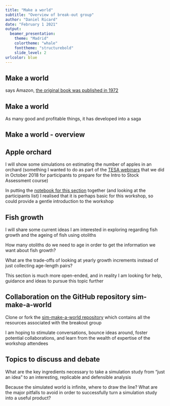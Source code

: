 ```yaml
---
title: "Make a world"
subtitle: "Overview of break-out group"
author: "Daniel Ricard"
date: "February 1 2021"
output: 
  beamer_presentation:
    theme: "Madrid"
    colortheme: "whale"
    fonttheme: "structurebold"
    slide_level: 2
urlcolor: blue
---
```


## Make a world

\begin{columns}
\column{0.6\textwidth}
\begin{quote}
Using simple shapes, Ed Emberley shows would-be artists how to draw over 400 things, such as an airplane, anteater, submarine, train, kangaroo, gondola, and much much more!
\end{quote}
\column{0.4\textwidth}
\includegraphics[width=0.75\textwidth]{./images/emberley-cover.jpg}
\end{columns}

says Amazon, [the original book was published in 1972](https://en.wikipedia.org/wiki/Ed_Emberley)


## Make a world

As many good and profitable things, it has developed into a saga

\begin{center}
\includegraphics[width=0.25\textwidth]{./images/emberley-cover-faces.jpg}
\includegraphics[width=0.25\textwidth]{./images/emberley-cover-trucks.jpg}
\includegraphics[width=0.25\textwidth]{./images/emberley-cover-animals.jpg}
\end{center}

\includegraphics[width=0.5\textwidth]{./images/emberley-works.png}

## Make a world - overview

\begin{columns}
\column{0.6\textwidth}
The breakout group will introduce some basic concepts for simulating observations using R

\column{0.4\textwidth}
\begin{flushleft}
  \only<1>{}
  \only<2>{\includegraphics[width=0.75\textwidth]{./images/emberley-page.jpg}}
  \only<3>{\includegraphics[width=0.75\textwidth]{./images/emberley-page2.jpg}}
\end{flushleft}

\end{columns}


## Apple orchard

I will show some simulations on estimating the number of apples in an orchard (something I wanted to do as part of the [TESA webinars](https://www.gcpedia.gc.ca/wiki/DFO_Science_TESA_ETES#Outputs_and_archive_of_material_from_some_previous_activities) that we did in October 2018 for participants to prepare for the Intro to Stock Assessment course)

In putting the [notebook for this section](./orchard.nb.html) together (and looking at the participants list) I realised that it is perhaps basic for this workshop, so could provide a gentle introduction to the workshop


## Fish growth

I will share some current ideas I am interested in exploring regarding fish growth and the ageing of fish using otoliths

How many otoliths do we need to age in order to get the information we want about fish growth?

What are the trade-offs of looking at yearly growth increments instead of just collecting age-length pairs?

This section is much more open-ended, and in reality I am looking for help, guidance and ideas to pursue this topic further


## Collaboration on the GitHub repository sim-make-a-world

Clone or fork the [sim-make-a-world repository]( https://github.com/TESA-workshops/sim-make-a-world.git) which contains all the resources associated with the breakout group

I am hoping to stimulate conversations, bounce ideas around, foster potential collaborations, and learn from the wealth of expertise of the workshop attendees

## Topics to discuss and debate

What are the key ingredients necessary to take a simulation study from "just an idea" to an interesting, replicable and defensible analysis

Because the simulated world is infinite, where to draw the line? What are the major pitfalls to avoid in order to successfully turn a simulation study into a useful product?

